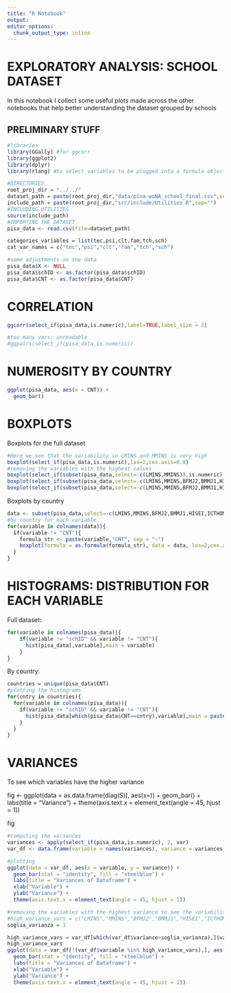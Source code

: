```yaml
---
title: "R Notebook"
output: 
editor_options: 
  chunk_output_type: inline
---
```


# EXPLORATORY ANALYSIS: SCHOOL DATASET

In this notebook I collect some useful plots made across the other notebooks that help better understanding the dataset grouped by schools

## PRELIMINARY STUFF

```r
#libraries
library(GGally) #for ggcorr
library(ggplot2)
library(dplyr)
library(rlang) #to select variables to be plugged into a formula object
```

```r
#DIRECTORIES
root_proj_dir = "../../"
dataset_path = paste(root_proj_dir,"data/pisa-woNA_school_final.csv",sep="")
include_path = paste(root_proj_dir,"src/include/Utilities.R",sep="")
#INCLUDING UTILITIES
source(include_path)
#IMPORTING THE DATASET
pisa_data <- read.csv(file=dataset_path)
```

```r
categories_variables = list(tec,psi,clt,fam,tch,sch)
cat_var_names = c("tec","psi","clt","fam","tch","sch")
```

```r
#some adjustments on the data
pisa_data$X <- NULL
pisa_data$schID <- as.factor(pisa_data$schID)
pisa_data$CNT <- as.factor(pisa_data$CNT)
```

# CORRELATION

```r
ggcorr(select_if(pisa_data,is.numeric),label=TRUE,label_size = 2)

#too many vars: unreadable
#ggpairs(select_if(pisa_data,is.numeric))
```

# NUMEROSITY BY COUNTRY

```r
ggplot(pisa_data, aes(x = CNT)) +
  geom_bar()
```

# BOXPLOTS

Boxplots for the full dataset

```r
#Here we see that the variability in LMINS and MMINS is very high
boxplot(select_if(pisa_data,is.numeric),las=2,cex.axis=0.8)
#removing the variables with the highest values
boxplot(select_if(subset(pisa_data,select=-c(LMINS,MMINS)),is.numeric),las=2,cex.axis=0.8)
boxplot(select_if(subset(pisa_data,select=-c(LMINS,MMINS,BFMJ2,BMMJ1,HISEI)),is.numeric),las=2,cex.axis=0.8)
boxplot(select_if(subset(pisa_data,select=-c(LMINS,MMINS,BFMJ2,BMMJ1,HISEI,ICTHOME,HISCED,ICTSCH,RATCMP1)),is.numeric),las=2,cex.axis=0.8)
```

Boxplots by country

```r
data <- subset(pisa_data,select=-c(LMINS,MMINS,BFMJ2,BMMJ1,HISEI,ICTHOME,HISCED,ICTSCH,RATCMP1,schID))
#by country for each variable
for(variable in colnames(data)){
  if(variable != "CNT"){
    formula_str <- paste(variable,"CNT", sep = "~")
    boxplot(formula = as.formula(formula_str), data = data, las=2,cex.axis=0.8, main = variable)
  }
}
```

# HISTOGRAMS: DISTRIBUTION FOR EACH VARIABLE

Full dataset:

```r
for(variable in colnames(pisa_data)){
    if(variable != "schID" && variable != "CNT"){
      hist(pisa_data[,variable],main = variable)
    }
}
```

By country:

```r
countries = unique(pisa_data$CNT)
#plotting the histograms
for(cntry in countries){
  for(variable in colnames(pisa_data)){
    if(variable != "schID" && variable != "CNT"){
      hist(pisa_data[which(pisa_data$CNT==cntry),variable],main = paste(variable,cntry))
    }
  }
}
```

# VARIANCES

To see which variables have the higher variance

fig \<- ggplot(data = as.data.frame(diag(S)), aes(x=)) + geom_bar() + labs(title = "Variance") + theme(axis.text.x = element_text(angle = 45, hjust = 1))

fig

```r
#computing the variances
variances <- apply(select_if(pisa_data,is.numeric), 2, var)
var_df <- data.frame(variable = names(variances), variance = variances)

#plotting
ggplot(data = var_df, aes(x = variable, y = variance)) + 
  geom_bar(stat = "identity", fill = "steelblue") + 
  labs(title = "Variances of Dataframe") +
  xlab("Variable") +
  ylab("Variance") +
  theme(axis.text.x = element_text(angle = 45, hjust = 1))

#removing the variables with the highest variance to see the variability of the others
#high_variance_vars = c("LMINS","MMINS","BFMJ2","BMMJ1","HISEI","ICTHOME","HISCED","ICTSCH","RATCMP1")
soglia_varianza = 1

high_variance_vars = var_df[which(var_df$variance>soglia_varianza),]$variable
high_variance_vars
ggplot(data = var_df[!(var_df$variable %in% high_variance_vars),], aes(x = variable, y = variance)) + 
  geom_bar(stat = "identity", fill = "steelblue") + 
  labs(title = "Variances of Dataframe") +
  xlab("Variable") +
  ylab("Variance") +
  theme(axis.text.x = element_text(angle = 45, hjust = 1))
```
